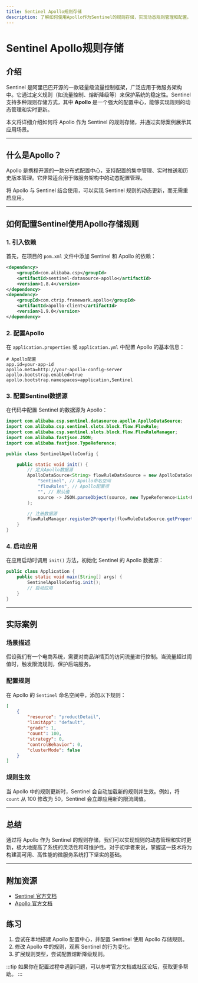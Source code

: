 ```yaml
---
title: Sentinel Apollo规则存储
description: 了解如何使用Apollo作为Sentinel的规则存储，实现动态规则管理和配置。
---
```


# Sentinel Apollo规则存储

## 介绍

Sentinel 是阿里巴巴开源的一款轻量级流量控制框架，广泛应用于微服务架构中。它通过定义规则（如流量控制、熔断降级等）来保护系统的稳定性。Sentinel 支持多种规则存储方式，其中 **Apollo** 是一个强大的配置中心，能够实现规则的动态管理和实时更新。

本文将详细介绍如何将 Apollo 作为 Sentinel 的规则存储，并通过实际案例展示其应用场景。

---

## 什么是Apollo？

Apollo 是携程开源的一款分布式配置中心，支持配置的集中管理、实时推送和历史版本管理。它非常适合用于微服务架构中的动态配置管理。

将 Apollo 与 Sentinel 结合使用，可以实现 Sentinel 规则的动态更新，而无需重启应用。

---

## 如何配置Sentinel使用Apollo存储规则

### 1. 引入依赖

首先，在项目的 `pom.xml` 文件中添加 Sentinel 和 Apollo 的依赖：

```xml
<dependency>
    <groupId>com.alibaba.csp</groupId>
    <artifactId>sentinel-datasource-apollo</artifactId>
    <version>1.8.4</version>
</dependency>
<dependency>
    <groupId>com.ctrip.framework.apollo</groupId>
    <artifactId>apollo-client</artifactId>
    <version>1.9.0</version>
</dependency>
```

### 2. 配置Apollo

在 `application.properties` 或 `application.yml` 中配置 Apollo 的基本信息：

```properties
# Apollo配置
app.id=your-app-id
apollo.meta=http://your-apollo-config-server
apollo.bootstrap.enabled=true
apollo.bootstrap.namespaces=application,Sentinel
```

### 3. 配置Sentinel数据源

在代码中配置 Sentinel 的数据源为 Apollo：

```java
import com.alibaba.csp.sentinel.datasource.apollo.ApolloDataSource;
import com.alibaba.csp.sentinel.slots.block.flow.FlowRule;
import com.alibaba.csp.sentinel.slots.block.flow.FlowRuleManager;
import com.alibaba.fastjson.JSON;
import com.alibaba.fastjson.TypeReference;

public class SentinelApolloConfig {

    public static void init() {
        // 定义Apollo数据源
        ApolloDataSource<String> flowRuleDataSource = new ApolloDataSource<>(
            "Sentinel", // Apollo命名空间
            "flowRules", // Apollo配置项
            "", // 默认值
            source -> JSON.parseObject(source, new TypeReference<List<FlowRule>>() {})
        );

        // 注册数据源
        FlowRuleManager.register2Property(flowRuleDataSource.getProperty());
    }
}
```

### 4. 启动应用

在应用启动时调用 `init()` 方法，初始化 Sentinel 的 Apollo 数据源：

```java
public class Application {
    public static void main(String[] args) {
        SentinelApolloConfig.init();
        // 启动应用
    }
}
```

---

## 实际案例

### 场景描述

假设我们有一个电商系统，需要对商品详情页的访问流量进行控制。当流量超过阈值时，触发限流规则，保护后端服务。

### 配置规则

在 Apollo 的 `Sentinel` 命名空间中，添加以下规则：

```json
[
    {
        "resource": "productDetail",
        "limitApp": "default",
        "grade": 1,
        "count": 100,
        "strategy": 0,
        "controlBehavior": 0,
        "clusterMode": false
    }
]
```

### 规则生效

当 Apollo 中的规则更新时，Sentinel 会自动加载新的规则并生效。例如，将 `count` 从 100 修改为 50，Sentinel 会立即应用新的限流阈值。

---

## 总结

通过将 Apollo 作为 Sentinel 的规则存储，我们可以实现规则的动态管理和实时更新，极大地提高了系统的灵活性和可维护性。对于初学者来说，掌握这一技术将为构建高可用、高性能的微服务系统打下坚实的基础。

---

## 附加资源

- [Sentinel 官方文档](https://sentinelguard.io/zh-cn/docs/introduction.html)
- [Apollo 官方文档](https://www.apolloconfig.com/#/zh/README)

## 练习

1. 尝试在本地搭建 Apollo 配置中心，并配置 Sentinel 使用 Apollo 存储规则。
2. 修改 Apollo 中的规则，观察 Sentinel 的行为变化。
3. 扩展规则类型，尝试配置熔断降级规则。

:::tip
如果你在配置过程中遇到问题，可以参考官方文档或社区论坛，获取更多帮助。
:::